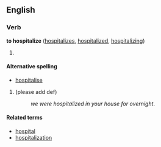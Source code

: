 ==English==

===Verb===
'''to hospitalize''' ([[hospitalizes]], [[hospitalized]], [[hospitalizing]])
# {{stub}}

====Alternative spelling====
*[[hospitalise]]

#(please add def)
#:''we were hospitalized in your house for overnight''.

====Related terms====
*[[hospital]]
*[[hospitalization]]